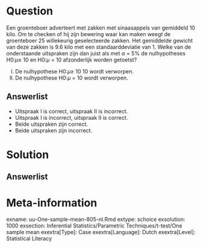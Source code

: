 
Question
========
  
Een groenteboer adverteert met zakken met sinaasappels van gemiddeld 10 kilo. Om te checken of hij zijn bewering waar kan maken weegt de groenteboer 25 willekeurig geselecteerde zakken. Het gemiddelde gewicht van deze zakken is 9.6 kilo met een standaarddeviatie van 1. Welke van de onderstaande uitspraken zijn dan juist als met $\alpha$  = 5% de nulhypotheses H0:$\mu \geq$ 10 en H0:$\mu$ = 10 afzonderlijk worden getoetst? 

I.   De nulhypothese H0:$\mu \geq$ 10 10 wordt verworpen.
II.  De nulhypothese H0:$\mu$ = 10 wordt verworpen.

  
Answerlist
----------
* Uitspraak I is correct, uitspraak II is incorrect. 
* Uitspraak I is incorrect, uitspraak II is correct.
* Beide uitspraken zijn correct. 
* Beide uitspraken zijn incorrect. 



Solution
========
  


Answerlist
----------



Meta-information
================
exname: uu-One-sample-mean-805-nl.Rmd
extype: schoice
exsolution: 1000
exsection: Inferential Statistics/Parametric Techniques/t-test/One sample mean
exextra[Type]: Case
exextra[Language]: Dutch
exextra[Level]: Statistical Literacy
